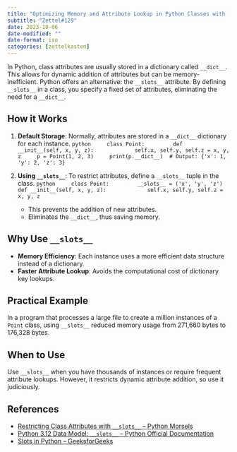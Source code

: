 ```yaml
---
title: "Optimizing Memory and Attribute Lookup in Python Classes with `__slots__`"
subtitle: "Zettel#129"
date: 2023-10-06
date-modified: ""
date-format: iso
categories: [zettelkasten]
---
```

In Python, class attributes are usually stored in a dictionary called `__dict__`. This allows for dynamic addition of attributes but can be memory-inefficient. Python offers an alternative: the `__slots__` attribute. By defining `__slots__` in a class, you specify a fixed set of attributes, eliminating the need for a `__dict__`.

## How it Works

1. **Default Storage**: Normally, attributes are stored in a `__dict__` dictionary for each instance.
    ```python
    class Point:
        def __init__(self, x, y, z):
            self.x, self.y, self.z = x, y, z
    p = Point(1, 2, 3)
    print(p.__dict__)  # Output: {'x': 1, 'y': 2, 'z': 3}
    ```

2. **Using `__slots__`**: To restrict attributes, define a `__slots__` tuple in the class.
    ```python
    class Point:
        __slots__ = ('x', 'y', 'z')
        def __init__(self, x, y, z):
            self.x, self.y, self.z = x, y, z
    ```
    * This prevents the addition of new attributes.
    * Eliminates the `__dict__`, thus saving memory.

## Why Use `__slots__`

* **Memory Efficiency**: Each instance uses a more efficient data structure instead of a dictionary.
* **Faster Attribute Lookup**: Avoids the computational cost of dictionary key lookups.

## Practical Example

In a program that processes a large file to create a million instances of a `Point` class, using `__slots__` reduced memory usage from 271,660 bytes to 176,328 bytes.

## When to Use

Use `__slots__` when you have thousands of instances or require frequent attribute lookups. However, it restricts dynamic attribute addition, so use it judiciously.

## References

* [Restricting Class Attributes with `__slots__` – Python Morsels](https://www.pythonmorsels.com/restricting-class-attributes-__slots__/)
* [Python 3.12 Data Model: `__slots__` – Python Official Documentation](https://docs.python.org/3.12/reference/datamodel.html#object.__slots__)
* [Slots in Python – GeeksforGeeks](https://www.geeksforgeeks.org/slots-in-python/)
